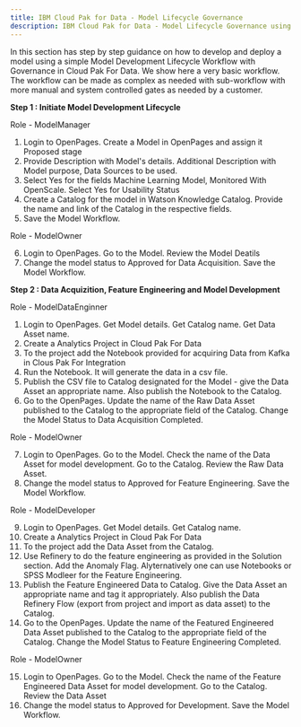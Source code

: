 ```yaml
---
title: IBM Cloud Pak for Data - Model Lifecycle Governance
description: IBM Cloud Pak for Data - Model Lifecycle Governance using OpenPages
---
```


In this section has step by step guidance on how to develop and deploy a model using a simple Model Development Lifecycle Workflow with Governance in Cloud Pak For Data. We show here a very basic workflow. The workflow can be made as complex as needed with sub-workflow with more manual and system controlled gates as needed by a customer.

__Step 1 : Initiate Model Development Lifecycle__


Role - ModelManager

1. Login to OpenPages. Create a Model in OpenPages and assign it Proposed stage
2. Provide Description with Model's details. Additional Description with Model purpose, Data Sources to be used. 
3. Select Yes for the fields Machine Learning Model, Monitored With OpenScale. Select Yes for Usability Status
4. Create a Catalog for the model in Watson Knowledge Catalog. Provide the name and link of the Catalog in the respective fields.
5. Save the Model Workflow.

Role - ModelOwner

6. Login to OpenPages. Go to the Model. Review the Model Deatils
7. Change the model status to Approved for Data Acquisition. Save the Model Workflow.

__Step 2 : Data Acquizition, Feature Engineering and Model Development__

Role - ModelDataEnginner

1. Login to OpenPages. Get Model details. Get Catalog name. Get Data Asset name.
2. Create a Analytics Project in Cloud Pak For Data
3. To the project add the Notebook provided for acquiring Data from Kafka in Clous Pak For Integration
4. Run the Notebook. It will generate the data in a csv file. 
5. Publish the CSV file to Catalog designated for the Model - give the Data Asset an appropriate name. Also publish the Notebook to the Catalog.
6. Go to the OpenPages. Update the name of the Raw Data Asset published to the Catalog to the appropriate field of the Catalog. Change the Model Status to Data Acquisition Completed.

Role - ModelOwner

7. Login to OpenPages. Go to the Model. Check the name of the Data Asset for model development. Go to the Catalog. Review the Raw Data Asset.
8. Change the model status to Approved for Feature Engineering. Save the Model Workflow.

Role - ModelDeveloper

9. Login to OpenPages. Get Model details. Get Catalog name.
10. Create a Analytics Project in Cloud Pak For Data
11. To the project add the Data Asset from the Catalog. 
12. Use Refinery to do the feature engineering as provided in the Solution section. Add the Anomaly Flag. Alyternatively one can use Notebooks or SPSS Modleer for the Feature Engineering.
13. Publish the Feature Engineered Data to Catalog. Give the Data Asset an appropriate name and tag it appropriately. Also publish the Data Refinery Flow (export from project and import as data asset) to the Catalog.
14. Go to the OpenPages. Update the name of the Featured Engineered Data Asset published to the Catalog to the appropriate field of the Catalog. Change the Model Status to Feature Engineering Completed.

Role - ModelOwner

15. Login to OpenPages. Go to the Model. Check the name of the Feature Engineered Data Asset for model development. Go to the Catalog. Review the Data Asset
16. Change the model status to Approved for Development. Save the Model Workflow.

